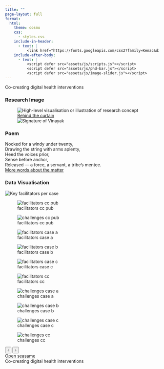 ```yaml
---
title: ""
page-layout: full
format:
  html:
    theme: cosmo
    css:
      - styles.css
    include-in-header:
      - text: |
          <link href="https://fonts.googleapis.com/css2?family=Kenac&display=swap" rel="stylesheet">
    include-after-body:
      - text: |
          <script defer src="assets/js/scripts.js"></script>
          <script defer src="assets/js/phd-bar.js"></script>
          <script defer src="assets/js/image-slider.js"></script>
---
```



```{=html}

<div class="container">
  <div class="full-bleed phd-band">
    <div class="phd-band-title">
      Co-creating digital health interventions
    </div>
    <div class="phd-grid" role="list">
  
      <!-- Column 1: Image -->
      <section class="phd-item light-bg" role="listitem" aria-labelledby="phd-seg1-title">
        <h3 id="phd-seg1-title" class="visually-hidden">Research Image</h3>
        <figure class="phd-image-crop">
          <img 
            src="assets/img/phd/study_01/conch_shell.png" 
            alt="High-level visualisation or illustration of research concept" 
            class="phd-image"
            loading="lazy"
          >
          <div class="phd-footer">
            <a class="phd-link" href="https://commons.wikimedia.org/wiki/File:The_call.png" target="_blank" rel="noopener">Behind the curtain</a>
          </div>
          <img class="phd-signature" src="assets/img/core/signature_vinayak.png" alt="Signature of Vinayak">
        </figure>
      </section>
  
      <!-- Column 2: Poem -->
      <section class="phd-item phd-item--poem light-bg" role="listitem" aria-labelledby="phd-seg2-title">
        <h3 id="phd-seg2-title" class="visually-hidden">Poem</h3>
          <div class="poem">
            <span class="poem-first">Nocked</span>
            <span class="poem-rest">
              for a windy under twenty,<br>
              Drawing the string with arms aplenty,<br>
              Heed the voices prior,<br>
              Sense before anchor,<br>
              Released&nbsp;— a force, a servant, a tribe’s mentee.
            </span>
          </div>
        <div class="phd-footer">
          <a class="phd-link" href="https://www.sciencedirect.com/science/article/pii/S0033350625002938" target="_blank" rel="noopener">More words about the matter</a>
        </div>
      </section>
  
      <!-- Column 3: Chart -->
      <section class="phd-item phd-item--chart light-bg" role="listitem" aria-labelledby="phd-seg3-title">
        <h3 id="phd-seg3-title" class="visually-hidden">Data Visualisation</h3>
      
        <div class="chart-card">
          <!-- Collapsed: show the first graph -->
          <img class="chart-thumb"
               src="assets/img/phd/study_01/figure_01.jpeg"
               alt="Key facilitators per case">
      
          <!-- Expanded: swipeable slider -->
          <div id="image-slider" class="slider" aria-label="Study 1 chart gallery">
            <div class="slides">
              <figure class="slide is-active">
                <img src="assets/img/phd/study_01/figure_01.jpeg" alt="facilitators cc pub">
                <figcaption class="visually-hidden">facilitators cc pub</figcaption>
              </figure>
              
              <figure class="slide">
                <img src="assets/img/phd/study_01/figure_02.jpeg" alt="challenges cc pub">
                <figcaption class="visually-hidden">facilitators cc pub</figcaption>
              </figure>
              
              <figure class="slide">
                <img src="assets/img/phd/study_01/figure_03.png" alt="facilitators case a">
                <figcaption class="visually-hidden">facilitators case a</figcaption>
              </figure>
      
              <figure class="slide">
                <img src="assets/img/phd/study_01/figure_04.png" alt="facilitators case b">
                <figcaption class="visually-hidden">facilitators case b</figcaption>
              </figure>
      
              <figure class="slide">
                <img src="assets/img/phd/study_01/figure_05.png" alt="facilitators case c">
                <figcaption class="visually-hidden">facilitators case c</figcaption>
              </figure>
  
              <figure class="slide">
                <img src="assets/img/phd/study_01/figure_06.png" alt="facilitators cc">
                <figcaption class="visually-hidden">facilitators cc</figcaption>
              </figure>
              
              <figure class="slide">
                <img src="assets/img/phd/study_01/figure_07.png" alt="challenges case a">
                <figcaption class="visually-hidden">challenges case a</figcaption>
              </figure>
              
              <figure class="slide">
                <img src="assets/img/phd/study_01/figure_08.png" alt="challenges case b">
                <figcaption class="visually-hidden">challenges case b</figcaption>
              </figure>
                          
              <figure class="slide">
                <img src="assets/img/phd/study_01/figure_09.png" alt="challenges case c">
                <figcaption class="visually-hidden">challenges case c</figcaption>
              </figure>
              
              <figure class="slide">
                <img src="assets/img/phd/study_01/figure_10.png" alt="challenges cc">
                <figcaption class="visually-hidden">challenges cc</figcaption>
              </figure>
              
            </div>
      
            <button class="nav prev" aria-label="Previous">‹</button>
            <button class="nav next" aria-label="Next">›</button>
            <div class="dots" role="tablist" aria-label="Slide navigation"></div>
          </div>
      
          <!-- Links directly under the slider (right‑aligned by CSS) -->
          <div class="phd-footer">
            <a class="phd-link" href="https://osf.io/ed639/" target="_blank" rel="noopener">Open seasame</a>
          </div>
        </div>
      </section>
  
    </div>
    
    <div class="phd-band-title bottom">
      Co-creating digital health interventions
    </div>
  
  </div>
</div>
```

